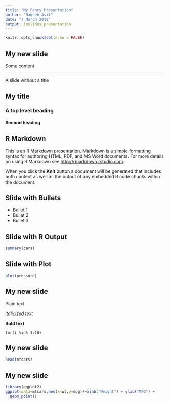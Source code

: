 ```yaml
---
title: "My Fancy Presentation"
author: "Naqeeb Asif"
date: "7 March 2018"
output: ioslides_presentation
---
```


```r
knitr::opts_chunk$set(echo = FALSE)
```

## My new slide
Some content

***
A slide without a title

## My title

### A top level heading

#### Second heading

## R Markdown

This is an R Markdown presentation. Markdown is a simple formatting syntax for authoring HTML, PDF, and MS Word documents. For more details on using R Markdown see <http://rmarkdown.rstudio.com>.

When you click the **Knit** button a document will be generated that includes both content as well as the output of any embedded R code chunks within the document.

## Slide with Bullets

- Bullet 1
- Bullet 2
- Bullet 3

## Slide with R Output

```r
summary(cars)
```

## Slide with Plot

```r
plot(pressure)
```

## My new slide

Plain text

*italicized text*

**Bold text**

`for(i %in% 1:10)`

## My new slide

```r
head(mtcars)
```

## My new slide
```r
library(ggplot2)
ggplot(data=mtcars,aes(x=wt,y=mpg))+xlab("Weight") + ylab("MPG") +
  geom_point()
```